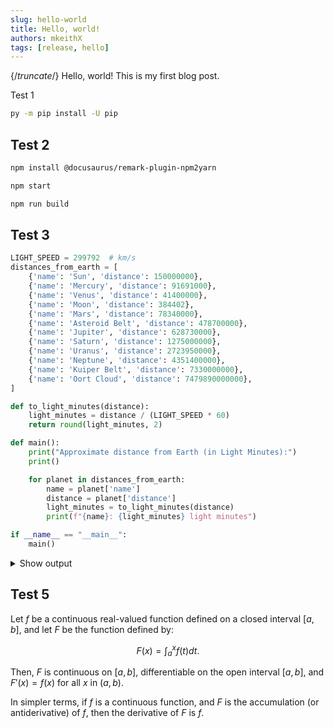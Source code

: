 ```yaml
---
slug: hello-world
title: Hello, world!
authors: mkeithX
tags: [release, hello]
---
```


{/*truncate*/}
Hello, world! This is my first blog post.

Test 1

```bash
py -m pip install -U pip
```

## Test 2

```bash npm2yarn
npm install @docusaurus/remark-plugin-npm2yarn
```

```bash npm2yarn
npm start
```

```bash npm2yarn
npm run build
```

## Test 3

```py
LIGHT_SPEED = 299792  # km/s
distances_from_earth = [
    {'name': 'Sun', 'distance': 150000000},
    {'name': 'Mercury', 'distance': 91691000},
    {'name': 'Venus', 'distance': 41400000},
    {'name': 'Moon', 'distance': 384402},
    {'name': 'Mars', 'distance': 78340000},
    {'name': 'Asteroid Belt', 'distance': 478700000},
    {'name': 'Jupiter', 'distance': 628730000},
    {'name': 'Saturn', 'distance': 1275000000},
    {'name': 'Uranus', 'distance': 2723950000},
    {'name': 'Neptune', 'distance': 4351400000},
    {'name': 'Kuiper Belt', 'distance': 7330000000},
    {'name': 'Oort Cloud', 'distance': 7479890000000},
]

def to_light_minutes(distance):
    light_minutes = distance / (LIGHT_SPEED * 60)
    return round(light_minutes, 2)

def main():
    print("Approximate distance from Earth (in Light Minutes):")
    print()

    for planet in distances_from_earth:
        name = planet['name']
        distance = planet['distance']
        light_minutes = to_light_minutes(distance)
        print(f"{name}: {light_minutes} light minutes")

if __name__ == "__main__":
    main()
```

<details>
<summary>Show output</summary>

```md
Approximate distance from Earth (in Light Minutes):

Sun: 8.34 light minutes
Mercury: 5.1 light minutes
Venus: 2.3 light minutes
Moon: 0.02 light minutes
Mars: 4.36 light minutes
Asteroid Belt: 26.61 light minutes
Jupiter: 34.95 light minutes
Saturn: 70.88 light minutes
Uranus: 151.44 light minutes
Neptune: 241.91 light minutes
Kuiper Belt: 407.5 light minutes
Oort Cloud: 415837.76 light minutes
```

</details>


## Test 5

Let $f$ be a continuous real-valued function defined on a closed interval $[a, b]$, and let $F$ be the function defined by:

$$
F(x)= \int_{a}^{x}f(t) dt.
$$

Then, $F$ is continuous on $[a, b]$, differentiable on the open interval $[a, b]$, and $F'(x) = f(x)$ for all $x$ in $(a, b)$.

In simpler terms, if $f$ is a continuous function, and $F$ is the accumulation (or antiderivative) of $f$, then the derivative of $F$ is $f$.